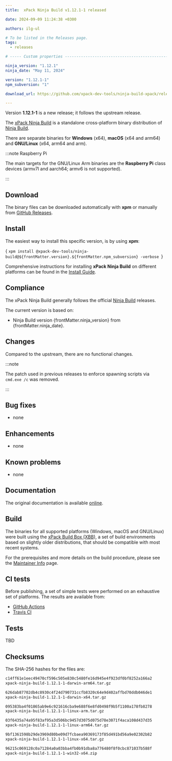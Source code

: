 ```yaml
---
title:  xPack Ninja Build v1.12.1-1 released

date: 2024-09-09 11:24:38 +0300

authors: ilg-ul

# To be listed in the Releases page.
tags:
  - releases

# ----- Custom properties -----------------------------------------------------

ninja_version: "1.12.1"
ninja_date: "May 11, 2024"

version: "1.12.1-1"
npm_subversion: "1"

download_url: https://github.com/xpack-dev-tools/ninja-build-xpack/releases/tag/v1.12.1-1/

---
```


Version **1.12.1-1** is a new release; it follows the upstream release.

<!-- truncate -->



The [xPack Ninja Build](https://xpack-dev-tools.github.io/ninja-build-xpack/)
is a standalone cross-platform binary distribution of
[Ninja Build](https://ninja-build.org).

There are separate binaries for **Windows** (x64),
**macOS** (x64 and arm64)
and **GNU/Linux** (x64, arm64 and arm).

:::note Raspberry Pi

The main targets for the GNU/Linux Arm
binaries are the **Raspberry Pi** class devices (armv7l and aarch64;
armv6 is not supported).

:::

## Download

The binary files can be downloaded automatically with **xpm** or manually
from <a href={frontMatter.download_url}>GitHub Releases</a>.

<Prerequisites/>

## Install

The easiest way to install this specific version, is by using **xpm**:

<CodeBlock language="console"> {
`xpm install @xpack-dev-tools/ninja-build@${frontMatter.version}.${frontMatter.npm_subversion} -verbose
`} </CodeBlock>

Comprehensive instructions for installing **xPack Ninja Build** on different platforms
can be found in the [Install Guide](/docs/install/).

## Compliance

The xPack Ninja Build generally follows the official
[Ninja Build](https://ninja-build.org) releases.

The current version is based on:

- Ninja Build version {frontMatter.ninja_version}
from {frontMatter.ninja_date}.

## Changes

Compared to the upstream, there are no functional changes.

:::note

The patch used in previous releases to enforce
spawning scripts via `cmd.exe /c` was removed.

:::

## Bug fixes

- none

## Enhancements

- none

## Known problems

- none

## Documentation

The original documentation is available
[online](https://ninja-build.org/manual.html).

## Build

The binaries for all supported platforms
(Windows, macOS and GNU/Linux) were built using the
[xPack Build Box (XBB)](https://xpack.github.io/xbb/), a set
of build environments based on slightly older distributions, that should be
compatible with most recent systems.

For the prerequisites and more details on the build procedure, please see the
[Maintainer Info](/docs/maintainer/) page.

## CI tests

Before publishing, a set of simple tests were performed on an exhaustive
set of platforms. The results are available from:

- [GitHub Actions](https://github.com/xpack-dev-tools/ninja-build-xpack/actions/)
- [Travis CI](https://app.travis-ci.com/github/xpack-dev-tools/ninja-build-xpack/builds/)

## Tests

TBD

## Checksums

The SHA-256 hashes for the files are:

```txt
c14ff61e1eec49470cf596c505e830c5480fe16d945e4f923df0bf8252a166a2
xpack-ninja-build-1.12.1-1-darwin-arm64.tar.gz

626dab87702db4c8930c4f24d790731ccfb8320c64e9d402affbd70ddb046de1
xpack-ninja-build-1.12.1-1-darwin-x64.tar.gz

095383ba4f01865ab9e6c921616cba9e688f6e8fd0498f9b5f1100a178fb8278
xpack-ninja-build-1.12.1-1-linux-arm.tar.gz

03f6435a74a95f83af95a3d506bc9457d3075d075d78e3071f4aca108d437d35
xpack-ninja-build-1.12.1-1-linux-arm64.tar.gz

9bf1361598b29de3969d80be09d7fcbaea90369173f85d491bd56a9e02302b82
xpack-ninja-build-1.12.1-1-linux-x64.tar.gz

96215c069128c0a71284a0a03bba4fb0b91dba8a776480f8f0cbc871037b588f
xpack-ninja-build-1.12.1-1-win32-x64.zip

```

<DeprecationNotices/>

<DownloadAnalytics version={frontMatter.version}/>
